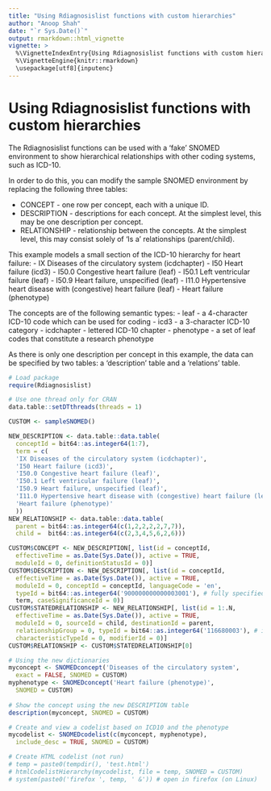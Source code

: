 ```yaml
---
title: "Using Rdiagnosislist functions with custom hierarchies"
author: "Anoop Shah"
date: "`r Sys.Date()`"
output: rmarkdown::html_vignette
vignette: >
  %\VignetteIndexEntry{Using Rdiagnosislist functions with custom hierarchies}
  %\VignetteEngine{knitr::rmarkdown}
  \usepackage[utf8]{inputenc}
---
```


Using Rdiagnosislist functions with custom hierarchies
======================================================

The Rdiagnosislist functions can be used with a 'fake' SNOMED environment to show hierarchical relationships with other coding systems, such as ICD-10.

In order to do this, you can modify the sample SNOMED environment by replacing the following three tables:

- CONCEPT - one row per concept, each with a unique ID.
- DESCRIPTION - descriptions for each concept. At the simplest level, this may be one description per concept.
- RELATIONSHIP - relationship between the concepts. At the simplest level, this may consist solely of 'Is a' relationships (parent/child).

This example models a small section of the ICD-10 hierarchy for heart failure:
- IX Diseases of the circulatory system (icdchapter)
- I50 Heart failure (icd3)
- I50.0 Congestive heart failure (leaf)
- I50.1 Left ventricular failure (leaf)
- I50.9 Heart failure, unspecified (leaf)
- I11.0 Hypertensive heart disease with (congestive) heart failure (leaf)
- Heart failure (phenotype)

The concepts are of the following semantic types:
- leaf - a 4-character ICD-10 code which can be used for coding
- icd3 - a 3-character ICD-10 category
- icdchapter - lettered ICD-10 chapter
- phenotype - a set of leaf codes that constitute a research phenotype

As there is only one description per concept in this example, the data can be specified by two tables: a 'description' table and a 'relations' table.

```r
# Load package
require(Rdiagnosislist)

# Use one thread only for CRAN
data.table::setDTthreads(threads = 1)

CUSTOM <- sampleSNOMED()

NEW_DESCRIPTION <- data.table::data.table(
  conceptId = bit64::as.integer64(1:7),
  term = c(
  'IX Diseases of the circulatory system (icdchapter)',
  'I50 Heart failure (icd3)',
  'I50.0 Congestive heart failure (leaf)',
  'I50.1 Left ventricular failure (leaf)',
  'I50.9 Heart failure, unspecified (leaf)',
  'I11.0 Hypertensive heart disease with (congestive) heart failure (leaf)',
  'Heart failure (phenotype)'
  ))
NEW_RELATIONSHIP <- data.table::data.table(
  parent = bit64::as.integer64(c(1,2,2,2,2,7,7)),
  child =  bit64::as.integer64(c(2,3,4,5,6,2,6)))

CUSTOM$CONCEPT <- NEW_DESCRIPTION[, list(id = conceptId,
  effectiveTime = as.Date(Sys.Date()), active = TRUE,
  moduleId = 0, definitionStatusId = 0)]
CUSTOM$DESCRIPTION <- NEW_DESCRIPTION[, list(id = conceptId,
  effectiveTime = as.Date(Sys.Date()), active = TRUE,
  moduleId = 0, conceptId = conceptId, languageCode = 'en',
  typeId = bit64::as.integer64('900000000000003001'), # fully specified name
  term, caseSignificanceId = 0)]
CUSTOM$STATEDRELATIONSHIP <- NEW_RELATIONSHIP[, list(id = 1:.N,
  effectiveTime = as.Date(Sys.Date()), active = TRUE,
  moduleId = 0, sourceId = child, destinationId = parent,
  relationshipGroup = 0, typeId = bit64::as.integer64('116680003'), # is a
  characteristicTypeId = 0, modifierId = 0)]
CUSTOM$RELATIONSHIP <- CUSTOM$STATEDRELATIONSHIP[0]

# Using the new dictionaries
myconcept <- SNOMEDconcept('Diseases of the circulatory system',
  exact = FALSE, SNOMED = CUSTOM)
myphenotype <- SNOMEDconcept('Heart failure (phenotype)',
  SNOMED = CUSTOM)
  
# Show the concept using the new DESCRIPTION table
description(myconcept, SNOMED = CUSTOM)

# Create and view a codelist based on ICD10 and the phenotype
mycodelist <- SNOMEDcodelist(c(myconcept, myphenotype),
  include_desc = TRUE, SNOMED = CUSTOM)

# Create HTML codelist (not run)
# temp = paste0(tempdir(), 'test.html')
# htmlCodelistHierarchy(mycodelist, file = temp, SNOMED = CUSTOM)
# system(paste0('firefox ', temp, ' &')) # open in firefox (on Linux)
```
